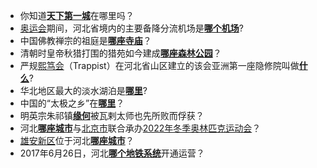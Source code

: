*你知道'''[[天下第一城|天下第一城]]'''在哪里吗？
*[[2008年夏季奥林匹克运动会|奥运会]]期间，河北省境内的主要备降分流机场是'''[[石家庄正定国际机场|哪个机场]]'''?
*中国佛教禅宗的祖庭是'''[[柏林禅寺|哪座寺庙]]'''？
*清朝时皇帝秋猎打围的猎苑如今建成'''[[河北塞罕坝国家森林公园|哪座森林公园]]'''？
*严规[[熙笃会|熙笃会]]（Trappist）在河北省山区建立的该会亚洲第一座隐修院叫做'''[[杨家坪圣母神慰院|什么]]'''?
*华北地区最大的淡水湖泊是'''[[白洋淀|哪里]]'''?
*中国的“太极之乡”在'''[[广府城|哪里]]'''？
*明英宗朱祁镇'''[[土木之变|缘何]]'''被瓦剌太师也先所败而俘获？
*河北'''[[张家口市|哪座城市]]'''与[[北京市|北京市]]联合承办[[2022年冬季奥林匹克运动会|2022年冬季奥林匹克运动会]]？
*[[雄安新区|雄安新区]]位于河北'''[[保定市|哪座城市]]'''？
*2017年6月26日，河北'''[[石家庄地铁|哪个地铁系统]]'''开通运营？
